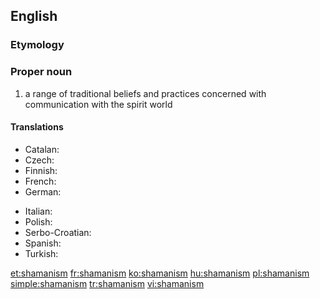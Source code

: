 {{wikipedia}}
==English==

===Etymology===
{{suffix|shaman|ism}}

===Proper noun===
{{en-noun|s|-}}

# a range of traditional beliefs and practices concerned with communication with the spirit world

====Translations====
{{trans-top|range of traditional beliefs}}
* Catalan: {{t-|ca|xamanisme|m}}
* Czech: {{t-|cs|šamanismus|m}}
* Finnish: {{t+|fi|šamanismi}}
* French: {{t+|fr|chamanisme|m}}
* German: {{t+|de|Schamanismus|m}}
{{trans-mid}}
* Italian: {{t-|it|sciamanesimo|m}}
* Polish: {{t-|pl|szamanizm|m}}
* Serbo-Croatian: {{t|sh|šamanizam|m}}
* Spanish: {{t-|es|chamanismo|m}}
* Turkish: {{t+|tr|Şamanizm}}
{{trans-bottom}}

[[et:shamanism]]
[[fr:shamanism]]
[[ko:shamanism]]
[[hu:shamanism]]
[[pl:shamanism]]
[[simple:shamanism]]
[[tr:shamanism]]
[[vi:shamanism]]
